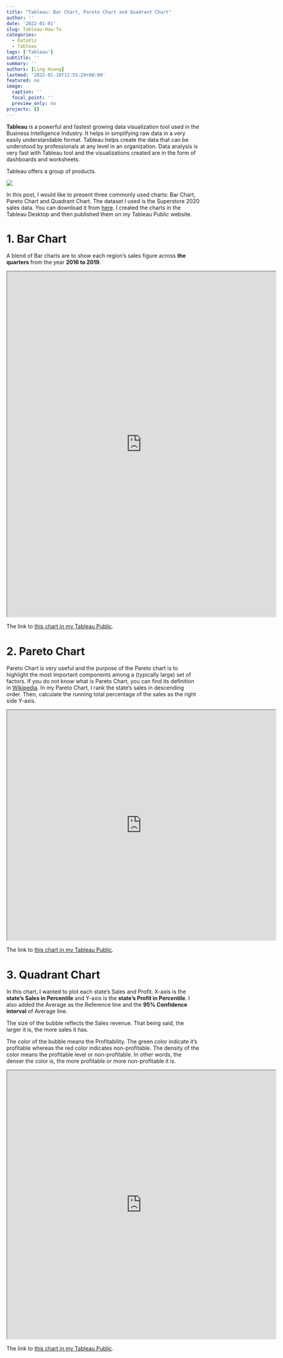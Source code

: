 ```yaml
---
title: "Tableau: Bar Chart, Pareto Chart and Quadrant Chart"
author: ''
date: '2022-01-01'
slug: Tableau-How-To
categories:
  - DataViz
  - Tableau
tags: ['Tableau']
subtitle: ''
summary: ''
authors: [Ling Huang]
lastmod: '2022-01-16T12:55:29+08:00'
featured: no
image:
  caption: ''
  focal_point: ''
  preview_only: no
projects: []
---
```


**Tableau** is a powerful and fastest growing data visualization tool used in the Business Intelligence Industry. It helps in simplifying raw data in a very easily understandable format. Tableau helps create the data that can be understood by professionals at any level in an organization. Data analysis is very fast with Tableau tool and the visualizations created are in the form of dashboards and worksheets.

Tableau offers a group of products.

![](TableauProductSuite.png)


In this post, I would like to present three commonly used charts: Bar Chart, Pareto Chart and Quadrant Chart. The dataset I used is the Superstore 2020 sales data. You can download it from [here](./Superstore2020.xls). I created the charts in the Tableau Desktop and then published them on my Tableau Public website.

# 1. Bar Chart

A blend of Bar charts are to show each region's sales figure across **the quarters** from the year **2016 to 2019**.

<iframe src="https://public.tableau.com/views/TotalSalesbyQuarterbyRegion/AverageByRegion?:showVizHome=no&:embed=true"
 width="700" height="900"></iframe>
 
The link to [this chart in my Tableau Public](https://public.tableau.com/views/TotalSalesbyQuarterbyRegion/AverageByRegion?:display_count=n&:origin=viz_share_link).

# 2. Pareto Chart

Pareto Chart is very useful and the purpose of the Pareto chart is to highlight the most important components among a (typically large) set of factors. If you do not know what is Pareto Chart, you can find its definition in [Wikipedia](https://en.wikipedia.org/wiki/Pareto_chart). In my Pareto Chart, I rank the state's sales in descending order. Then, calculate the running total percentage of the sales as the right side Y-axis.

<iframe src="https://public.tableau.com/views/ParetoChart_16509549011250/Pareto?:language=en-US&:display_count=n&:origin=viz_share_link&:showVizHome=no&:embed=true"
 width="700" height="600"></iframe>


The link to [this chart in my Tableau Public](https://public.tableau.com/app/profile/hngling/viz/ParetoChart_16509549011250/Pareto).

# 3. Quadrant Chart  

In this chart, I wanted to plot each state's Sales and Profit. X-axis is the **state's Sales in Percentile** and Y-axis is the **state's Profit in Percentile**. I also added the Average as the Reference line and the **95% Confidence interval** of Average line.

The size of the bubble reflects the Sales revenue. That being said, the larger it is, the more sales it has.  

The color of the bubble means the Profitability. The green color indicate it's profitable whereas the red color indicates non-profitable. The density of the color means the profitable level or non-profitable. In other words, the denser the color is, the more profitable or more non-profitable it is.


<iframe src="https://public.tableau.com/views/QuadrantChart_16509548402850/Quadrant?:language=en-US&:display_count=n&:origin=viz_share_link&:showVizHome=no&:embed=true"
 width="700" height="700"></iframe>
 
 
The link to [this chart in my Tableau Public](https://public.tableau.com/views/QuadrantChart_16509548402850/Quadrant).
